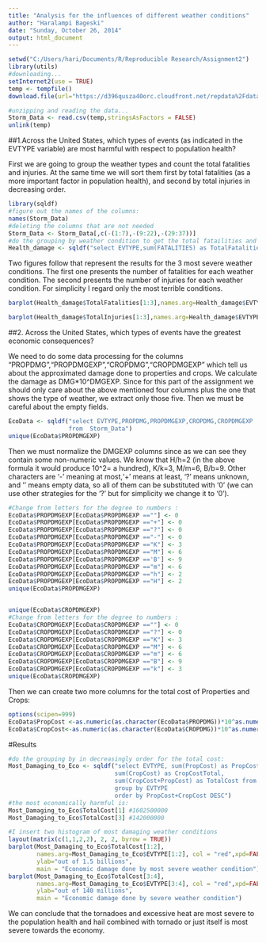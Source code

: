 ```yaml
---
title: "Analysis for the influences of different weather conditions"
author: "Haralampi Bageski"
date: "Sunday, October 26, 2014"
output: html_document
---
```


```r
setwd("C:/Users/hari/Documents/R/Reproducible Research/Assignment2")
library(utils)
#downloading...
setInternet2(use = TRUE)
temp <- tempfile()
download.file(url="https://d396qusza40orc.cloudfront.net/repdata%2Fdata%2FStormData.csv.bz2",temp)

#unzipping and reading the data...
Storm_Data <- read.csv(temp,stringsAsFactors = FALSE)
unlink(temp)
```

##1.Across the United States, which types of events (as indicated in the EVTYPE variable) are most harmful with respect to population health?

  First we are going to group the weather types and count the total fatalities and injuries. At the same time we will sort them first by total fatalities (as a more important factor in population health), and second by total injuries in decreasing order.
```r
library(sqldf) 
#figure out the names of the columns:
names(Storm_Data)
#deleting the columns that are not needed
Storm_Data <- Storm_Data[,c(-(1:7),-(9:22),-(29:37))]
#do the grouping by weather condition to get the total fatailities and injuries:
Health_damage <- sqldf("select EVTYPE,sum(FATALITIES) as TotalFatalities,sum(INJURIES) as TotalInjuries from Storm_Data group by EVTYPE order by TotalFatalities DESC,TotalInjuries DESC")
```

  Two figures follow that represent the results for the 3 most severe weather conditions. The first one presents the number of fatalities for each weather condition. The second presents the number of injuries for each weather condition. For simplicity I regard only the most terrible conditions.
```r
barplot(Health_damage$TotalFatalities[1:3],names.arg=Health_damage$EVTYPE[1:3], col = "blue",main= "Fatalities for weather condition")

barplot(Health_damage$TotalInjuries[1:3],names.arg=Health_damage$EVTYPE[1:3], col = "blue",main = "Injuries for weather condition")
```

##2. Across the United States, which types of events have the greatest economic consequences?

  We need to do some data processing for the columns "PROPDMG","PROPDMGEXP","CROPDMG","CROPDMGEXP" which tell us about the approximated damage done to properties and crops. We calculate the damage as  DMG*10^DMGEXP.
 Since for this part of the assignment we should only care about the above mentioned four columns plus the one that shows the type of weather, we extract only those five. Then we must be careful about the empty fields.
```r
EcoData <- sqldf("select EVTYPE,PROPDMG,PROPDMGEXP,CROPDMG,CROPDMGEXP 
                 from  Storm_Data")
unique(EcoData$PROPDMGEXP)
```
  Then we must normalize the DMGEXP columns since as we can see they contain some non-numeric values. We know that H/h=2 (in the above formula it would produce 10^2= a hundred), K/k=3, M/m=6, B/b=9. Other characters are '-' meaning at most,'+' means at least, '?' means unknown, and '' means empty data, so all of them can be substituted with '0' (we can use other strategies for the '?' but for simplicity we change it to '0').
```r
#Change from letters for the degree to numbers :
EcoData$PROPDMGEXP[EcoData$PROPDMGEXP ==""] <- 0
EcoData$PROPDMGEXP[EcoData$PROPDMGEXP =="+"] <- 0
EcoData$PROPDMGEXP[EcoData$PROPDMGEXP =="?"] <- 0
EcoData$PROPDMGEXP[EcoData$PROPDMGEXP =="-"] <- 0
EcoData$PROPDMGEXP[EcoData$PROPDMGEXP =="K"] <- 3
EcoData$PROPDMGEXP[EcoData$PROPDMGEXP =="M"] <- 6
EcoData$PROPDMGEXP[EcoData$PROPDMGEXP =='B'] <- 9
EcoData$PROPDMGEXP[EcoData$PROPDMGEXP =="m"] <- 6
EcoData$PROPDMGEXP[EcoData$PROPDMGEXP =="h"] <- 2
EcoData$PROPDMGEXP[EcoData$PROPDMGEXP =="H"] <- 2
unique(EcoData$PROPDMGEXP)


unique(EcoData$CROPDMGEXP)
#Change from letters for the degree to numbers :
EcoData$CROPDMGEXP[EcoData$CROPDMGEXP ==""] <- 0
EcoData$CROPDMGEXP[EcoData$CROPDMGEXP =="?"] <- 0
EcoData$CROPDMGEXP[EcoData$CROPDMGEXP =="K"] <- 3
EcoData$CROPDMGEXP[EcoData$CROPDMGEXP =="M"] <- 6
EcoData$CROPDMGEXP[EcoData$CROPDMGEXP =="m"] <- 6
EcoData$CROPDMGEXP[EcoData$CROPDMGEXP =="B"] <- 9
EcoData$CROPDMGEXP[EcoData$CROPDMGEXP =="k"] <- 3
unique(EcoData$CROPDMGEXP)
```

  Then we can create two more columns for the total cost of Properties and Crops:
```r
options(scipen=999)
EcoData$PropCost <-as.numeric(as.character(EcoData$PROPDMG))*10^as.numeric(as.character(EcoData$PROPDMGEXP))
EcoData$CropCost<-as.numeric(as.character(EcoData$CROPDMG))*10^as.numeric(as.character(EcoData$CROPDMGEXP))
```

#Results
```r
#do the grouping by in decreasingly order for the total cost:
Most_Damaging_to_Eco <- sqldf("select EVTYPE, sum(PropCost) as PropCostTotal, 
                              sum(CropCost) as CropCostTotal,
                              sum(CropCost+PropCost) as TotalCost from EcoData 
                              group by EVTYPE
                              order by PropCost+CropCost DESC")
#the most economically harmful is:
Most_Damaging_to_Eco$TotalCost[1] #1602500000
Most_Damaging_to_Eco$TotalCost[3] #142000000

#I insert two histogram of most damaging weather conditions 
layout(matrix(c(1,1,2,2), 2, 2, byrow = TRUE))
barplot(Most_Damaging_to_Eco$TotalCost[1:2],
        names.arg=Most_Damaging_to_Eco$EVTYPE[1:2], col = "red",xpd=FALSE,
        ylab="out of 1.5 billions",
        main = "Economic damage done by most severe weather condition")
barplot(Most_Damaging_to_Eco$TotalCost[3:4],
        names.arg=Most_Damaging_to_Eco$EVTYPE[3:4], col = "red",xpd=FALSE,
        ylab="out of 140 millions",
        main = "Economic damage done by severe weather condition")
```
  We can conclude that the tornadoes and excessive heat are most severe to the population health and hail combined with tornado or just itself is most severe towards the economy. 
